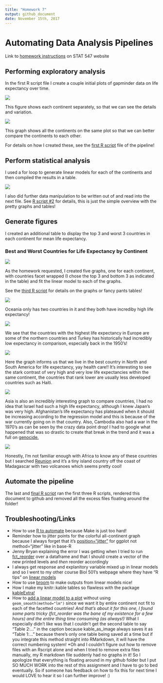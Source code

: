 ```yaml
---
title: "Homework 7"
output: github_document
date: November 15th, 2017
---
```


# Automating Data Analysis Pipelines

Link to [homework instructions](http://stat545.com/hw07_automation.html) on STAT 547 website

## Performing exploratory analysis

In the first R script file I create a couple initial plots of gapminder data on life expectancy over time.

![](life-exp-over-time-each-continent.png)

This figure shows each continent separately, so that we can see the details and variation.

![](life-exp-over-time-all-continents.png)

This graph shows all the continents on the same plot so that we can better compare the continents to each other.

For details on how I created these, see the [first R script](https://github.com/vanflad/STAT547-hw-fladmark-vanessa/blob/master/Homework%207/hw07-1.R) file of the pipeline!

## Perform statistical analysis

I used a for loop to generate linear models for each of the continents and then compiled the results in a table.

![](linear-model-outputs-table.png)

I also did further data manipulation to be written out of and read into the next file. See [R script #2](https://github.com/vanflad/STAT547-hw-fladmark-vanessa/blob/master/Homework%207/hw07-2.R) for details, this is just the simple overview with the pretty graphs and tables!

## Generate figures

I created an additional table to display the top 3 and worst 3 countries in each continent for mean life expectancy.

### Best and Worst Countries for Life Expectancy by Continent
![](best-worst-country-by-life-exp.png)

As the homework requested, I created five graphs, one for each continent, with countries facet wrapped (I chose the top 3 and bottom 3 as indicated in the table) and fit the linear model to each of the graphs.

See the [third R script](https://github.com/vanflad/STAT547-hw-fladmark-vanessa/blob/master/Homework%207/hw07-3.R) for details on the graphs or fancy pants tables!

![](oceania-life-exp-by-country.png)

Oceania only has two countries in it and they both have incrediby high life expectancy!

![](europe-life-exp-by-country.png)

We see that the countries with the highest life expectancy in Europe are some of the northern countries and Turkey has historically had incredibly low expectancy in comparison, especially back in the 1950's!

![](americas-life-exp-by-country.png)

Here the graph informs us that we live in the best country in North and South America for life expectancy, yay health care!! It's interesting to see the stark contrast of very high and very low life expectancies within the same continent, the countries that rank lower are usually less developed countries such as Haiti.

![](asia-life-exp-by-country.png)

Asia is also an incredibly interesting graph to compare countries, I had no idea that Israel had such a high life expectancy, although I knew Japan's was very high. Afghanistan's life expectancy has plateaued when it should be increasing according to the regression model and this is because of the war currently going on in that country. Also, Cambodia also had a war in the 1970's as can be seen by the crazy data point drop! I had to google what happened that was so drastic to create that break in the trend and it was a full on [genocide.](https://en.wikipedia.org/wiki/Cambodian_genocide)

![](africa-life-exp-by-country.png)

Honestly, I'm not familiar enough with Africa to know any of these countries but I searched [Reunion](https://en.wikipedia.org/wiki/R%C3%A9union) and it's a tiny island country off the coast of Madagascar with two volcanoes which seems pretty cool!

## Automate the pipeline

The last and [final R script](https://github.com/vanflad/STAT547-hw-fladmark-vanessa/blob/master/Homework%207/hw07-master.R) ran the first three R scripts, rendered this document to github and removed all the excess files floating around the folder!

## Troubleshooting/Links

* How to use [R to automate](https://github.com/STAT545-UBC/STAT545-UBC.github.io/blob/master/automation10_holding-area/01_automation-example_just-r/Makefile.R) because Make is just too hard!
* Reminder how to jitter points for the colorful all-continent graph because I always forget that it's [position="jitter"](http://ggplot2.tidyverse.org/reference/geom_jitter.html) for ggplot not method="jitter" like in base-R
* Jenny Bryan explaining the error I was getting when I tried to run [fct_reorder](https://github.com/STAT545-UBC/Discussion/issues/488) over a dataframe and that I should create a vector of the new printed levels and *then* reorder accordingly
* I always get response and explanitory variable mixed up in linear models and so I went to my other course Biol 501's webpage where they have "R tips" on [linear models](https://www.zoology.ubc.ca/~schluter/R/fit-model/)
* How to use [broom](https://github.com/tidyverse/broom) to make outputs from linear models nice!
* How I make my knitr::kable tables so flawless with the package [kableExtra!](https://haozhu233.github.io/kableExtra/awesome_table_in_pdf.pdf)
* How to [add a linear model to a plot](https://stackoverflow.com/questions/15633714/adding-a-regression-line-on-a-ggplot) without using `geom_smooth(method="lm")` since we want it by entire continent not fit to each of the facetted countries!
*And that's about it for this one, I found some parts tricky (fct_reorder was the bane of my existence for a few hours) and the entire thing time consuming (as always!)
*What I especially didn't like was that I couldn't get the second table to say "Table 2:..." in the caption because kable_as_image always saves it as "Table 1:..." because there's only one table being saved at a time but if you integrate this method straight into RMarkdown, it will have the correct numbering system!
*Oh and I couldn't figure out how to remove files with an Rscript alone and when I tried to remove extra files manually, my R markdown file suddenly had no graphs in it! So I apologize that everything is floating around in my github folder but I put SO MUCH WORK into the rest of this assignment and I have to go to bed eventually. So if someone has feedback on how to fix this for next time I would LOVE to hear it so I can further improve! :)